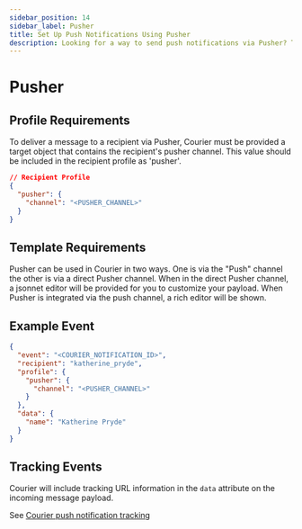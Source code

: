 ```yaml
---
sidebar_position: 14
sidebar_label: Pusher
title: Set Up Push Notifications Using Pusher
description: Looking for a way to send push notifications via Pusher? This step-by-step tutorial will show you how to integrate Pusher's API the easy way.
---
```


# Pusher

## Profile Requirements

To deliver a message to a recipient via Pusher, Courier must be provided a target object that contains the recipient's pusher channel. This value should be included in the recipient profile as 'pusher'.

```json title=JSON
// Recipient Profile
{
  "pusher": {
    "channel": "<PUSHER_CHANNEL>"
  }
}
```

## Template Requirements

Pusher can be used in Courier in two ways. One is via the "Push" channel the other is via a direct Pusher channel. When in the direct Pusher channel, a jsonnet editor will be provided for you to customize your payload. When Pusher is integrated via the push channel, a rich editor will be shown.

## Example Event

```json title=JSON
{
  "event": "<COURIER_NOTIFICATION_ID>",
  "recipient": "katherine_pryde",
  "profile": {
    "pusher": {
      "channel": "<PUSHER_CHANNEL>"
    }
  },
  "data": {
    "name": "Katherine Pryde"
  }
}
```

## Tracking Events

Courier will include tracking URL information in the `data` attribute on the incoming message payload.

See [Courier push notification tracking](../push/intro.mdx#tracking)
